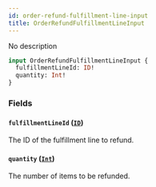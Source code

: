 ```yaml
---
id: order-refund-fulfillment-line-input
title: OrderRefundFulfillmentLineInput
---
```



No description

```graphql
input OrderRefundFulfillmentLineInput {
  fulfillmentLineId: ID!
  quantity: Int!
}
```


### Fields

#### `fulfillmentLineId` ([`ID`](../../../developer/api-reference/scalars/id))

The ID of the fulfillment line to refund.


#### `quantity` ([`Int`](../../../developer/api-reference/scalars/int))

The number of items to be refunded.




